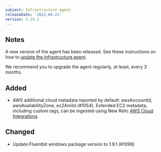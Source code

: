 ```yaml
---
subject: Infrastructure agent
releaseDate: '2022-04-21'
version: 1.24.2
---
```


## Notes
A new version of the agent has been released. See these instructions on how to [update the Infrastructure agent](https://docs.newrelic.com/docs/infrastructure/install-configure-manage-infrastructure/update-or-uninstall/update-infrastructure-agent).  

We recommend you to upgrade the agent regularly, at least, every 3 months.

## Added
- AWS additional cloud metadata reported by default: awsAccountId, awsAvailabilityZone, ec2AmiId (#1054). Extended EC2 metadata, including custom tags, can be ingested using New Relic [AWS Cloud Integrations](https://docs.newrelic.com/docs/infrastructure/amazon-integrations/connect/aws-metric-stream). 

## Changed
-  Update <DNT>Fluentbit</DNT> windows package version to 1.9.1 (#1096)

